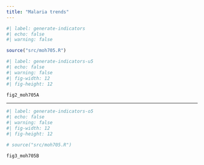 ```yaml
---
title: "Malaria trends"
---
```


```r
#| label: generate-indicators
#| echo: false
#| warning: false

source("src/moh705.R")
```

```r
#| label: generate-indicators-u5
#| echo: false
#| warning: false
#| fig-width: 12
#| fig-height: 12

fig2_moh705A
```

------------------------------------------------------------------------

```r
#| label: generate-indicators-o5
#| echo: false
#| warning: false
#| fig-width: 12
#| fig-height: 12

# source("src/moh705.R")

fig3_moh705B
```
